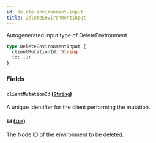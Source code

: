 ```yaml
---
id: delete-environment-input
title: DeleteEnvironmentInput
---
```


Autogenerated input type of DeleteEnvironment

```graphql
type DeleteEnvironmentInput {
  clientMutationId: String
  id: ID!
}
```

### Fields

#### `clientMutationId` ([`String`](/docs/api/scalars/string))

A unique identifier for the client performing the mutation.

#### `id` ([`ID!`](/docs/api/scalars/id))

The Node ID of the environment to be deleted.

